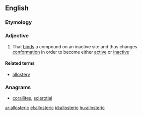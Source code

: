 ==English==

===Etymology===
{{prefix|allo|gloss1=other|steric|gloss2=arrangement of atoms in space}}

===Adjective===
{{en-adj}}

# {{context|biochemistry|of an enzyme}} That [[bind]]s a compound on an inactive site and thus changes [[conformation]] in order to become either [[active]] or [[inactive]]

====Related terms====
* [[allostery]]

===Anagrams===
* [[corallites#English|corallites]], [[sclerotial#English|sclerotial]]

[[ar:allosteric]]
[[el:allosteric]]
[[id:allosteric]]
[[hu:allosteric]]